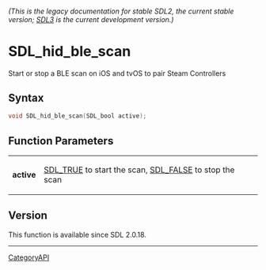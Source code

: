 ====== (This is the legacy documentation for stable SDL2, the current stable version; [https://wiki.libsdl.org/SDL3/ SDL3] is the current development version.) ======
= SDL_hid_ble_scan =

Start or stop a BLE scan on iOS and tvOS to pair Steam Controllers 

== Syntax ==

<syntaxhighlight lang='c'>
void SDL_hid_ble_scan(SDL_bool active);
</syntaxhighlight>

== Function Parameters ==

{|
|'''active'''
|[[SDL_TRUE]] to start the scan, [[SDL_FALSE]] to stop the scan
|}

== Version ==

This function is available since SDL 2.0.18.

----
[[CategoryAPI]]


